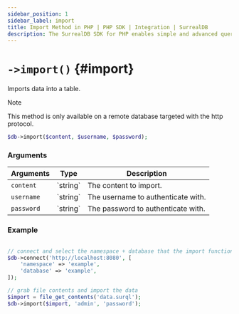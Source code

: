 ```yaml
---
sidebar_position: 1
sidebar_label: import
title: Import Method in PHP | PHP SDK | Integration | SurrealDB
description: The SurrealDB SDK for PHP enables simple and advanced querying of a remote database.
---
```



# `->import()` {#import}

Imports data into a table.

> [!NOTE]
> This method is only available on a remote database targeted with the http protocol.

```php title="Method Syntax"
$db->import($content, $username, $password);
```

### Arguments

<table>
	<thead>
		<tr>
			<th colspan="2" scope="col">Arguments</th>
			<th colspan="2" scope="col">Type</th>
			<th colspan="2" scope="col">Description</th>
		</tr>
	</thead>
	<tbody>
		<tr>
			<td colspan="2" scope="row" data-label="Arguments">
				<code>content</code>
				<Label label="required" />
			</td>
			<td colspan="2" scope="row" data-label="Type">
				`string`
			</td>
			<td colspan="2" scope="row" data-label="Description">
				The content to import.
			</td>
		</tr>
		<tr>
			<td colspan="2" scope="row" data-label="Arguments">
				<code>username</code>
				<Label label="required" />
			</td>
			<td colspan="2" scope="row" data-label="Type">
				`string`
			</td>
			<td colspan="2" scope="row" data-label="Description">
				The username to authenticate with.
			</td>
		</tr>
		<tr>
			<td colspan="2" scope="row" data-label="Arguments">
				<code>password</code>
				<Label label="required" />
			</td>
			<td colspan="2" scope="row" data-label="Type">
				`string`
			</td>
			<td colspan="2" scope="row" data-label="Description">
				The password to authenticate with.
			</td>
		</tr>
	</tbody>
</table>

### Example

```php title="Example"

// connect and select the namespace + database that the import function will use to import the data
$db->connect('http://localhost:8080', [
	'namespace' => 'example',
	'database' => 'example',
]);

// grab file contents and import the data
$import = file_get_contents('data.surql');
$db->import($import, 'admin', 'password');
```